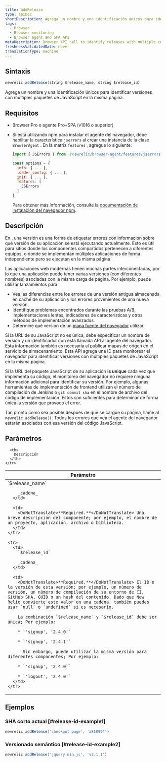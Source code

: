 ```yaml
---
title: addRelease
type: apiDoc
shortDescription: Agrega un nombre y una identificación únicos para identificar versiones con múltiples paquetes de JavaScript en la misma página.
tags:
  - Browser
  - Browser monitoring
  - Browser agent and SPA API
metaDescription: Browser API call to identify releases with multiple components on the same page.
freshnessValidatedDate: never
translationType: machine
---
```


## Sintaxis

```js
newrelic.addRelease(string $release_name, string $release_id)
```

Agrega un nombre y una identificación únicos para identificar versiones con múltiples paquetes de JavaScript en la misma página.

## Requisitos

* Browser Pro o agente Pro+SPA (v1016 o superior)

* Si está utilizando npm para instalar el agente del navegador, debe habilitar la característica `jserrors` al crear una instancia de la clase `BrowserAgent` . En la matriz `features` , agregue lo siguiente:

  ```js
  import { JSErrors } from '@newrelic/browser-agent/features/jserrors';

  const options = {
    info: { ... },
    loader_config: { ... },
    init: { ... },
    features: [
      JSErrors
    ]
  }
  ```

  Para obtener más información, consulte la [documentación de instalación del navegador npm](https://www.npmjs.com/package/@newrelic/browser-agent#new-relic-browser-agent).

## Descripción

En <InlinePopover type="browser"/>, una versión es una forma de etiquetar errores con información sobre qué versión de su aplicación se está ejecutando actualmente. Esto es útil para sitios donde los componentes compartidos pertenecen a diferentes equipos, o donde se implementan múltiples aplicaciones de forma independiente pero se ejecutan en la misma página.

Las aplicaciones web modernas tienen muchas partes interconectadas, por lo que una aplicación puede tener varias versiones (con diferentes nombres) asociadas con la misma carga de página. Por ejemplo, puede utilizar lanzamientos para:

* Vea las diferencias entre los errores de una versión antigua almacenada en caché de su aplicación y los errores provenientes de una nueva versión.
* Identifique problemas encontrados durante las pruebas A/B, implementaciones lentas, indicadores de características y otros métodos de implementación avanzados.
* Determine qué versión de un [mapa fuente del navegador](/docs/new-relic-browser-source-map-support) utilizar.

Si la URL de su JavaScript no es única, debe especificar un nombre de versión y un identificador con esta llamada API al agente del navegador. Esta información también es necesaria al publicar mapas de origen en el servicio de almacenamiento. Esta API agrega una ID para monitorear el navegador para identificar versiones con múltiples paquetes de JavaScript en la misma página.

Si la URL del paquete JavaScript de su aplicación <DoNotTranslate>**is unique**</DoNotTranslate> cada vez que implementa su código, el monitoreo del navegador no requiere ninguna información adicional para identificar su versión. Por ejemplo, algunas herramientas de implementación de frontend utilizan el número de compilación de Jenkins o `git commit sha` en el nombre de archivo del código de implementación. Estos son suficientes para determinar de forma única la versión que provocó el error.

Tan pronto como sea posible después de que se cargue su página, llame al `newrelic.addRelease()`. Todos los errores que vea el agente del navegador estarán asociados con esa versión del código JavaScript.

## Parámetros

<table>
  <thead>
    <tr>
      <th width="25%">
        Parámetro
      </th>

      <th>
        Descripción
      </th>
    </tr>
  </thead>

  <tbody>
    <tr>
      <td>
        `$release_name`

        _cadena_
      </td>

      <td>
        <DoNotTranslate>**Required.**</DoNotTranslate> Una breve descripción del componente; por ejemplo, el nombre de un proyecto, aplicación, archivo o biblioteca.
      </td>
    </tr>

    <tr>
      <td>
        `$release_id`

        _cadena_
      </td>

      <td>
        <DoNotTranslate>**Required.**</DoNotTranslate> El ID o la versión de esta versión; por ejemplo, un número de versión, un número de compilación de su entorno de CI, GitHub SHA, GUID o un hash del contenido. Dado que New Relic convierte este valor en una cadena, también puedes usar `null` o `undefined` si es necesario.

        La combinación `$release_name` y `$release_id` debe ser única; Por ejemplo:

        * `'signup', '2.4.0'`

        * `'signup', '2.4.1'`

          Sin embargo, puede utilizar la misma versión para diferentes componentes; Por ejemplo:

        * `'signup', '2.4.0'`

        * `'logout', '2.4.0'`
      </td>
    </tr>
  </tbody>
</table>

## Ejemplos

### SHA corto actual [#release-id-example1]

```js
newrelic.addRelease('checkout page', 'a818994')
```

### Versionado semántico [#release-id-example2]

```js
newrelic.addRelease('jquery.min.js', 'v3.1.1')
```